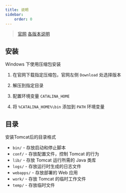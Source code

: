 ```yaml
---
title: 说明
sidebar:
    order: 0
---
```



> [官网](https://tomcat.apache.org/) [各版本说明](https://tomcat.apache.org/whichversion.html)

## 安装

Windows 下使用压缩包安装

<Steps>

1. 在官网下载指定压缩包，官网左侧 `Download` 处选择版本

2. 解压到指定目录

3. 配置环境变量 `CATALINA_HOME`

4. 将 `%CATALINA_HOME%\bin` 添加到 `PATH` 环境变量

</Steps>

## 目录

安装Tomcat后的目录格式

- `bin/` - 存放启动和停止脚本
- `conf/` - 存放配置文件，控制 Tomcat 的行为
- `lib/` - 存放 Tomcat 运行所需的 Java 类库
- `logs/` - 存放运行时生成的日志文件
- `webapps/` - 存放部署的 Web 应用
- `work/` - 存放 Tomcat 的临时工作文件
- `temp/` - 存放临时文件
